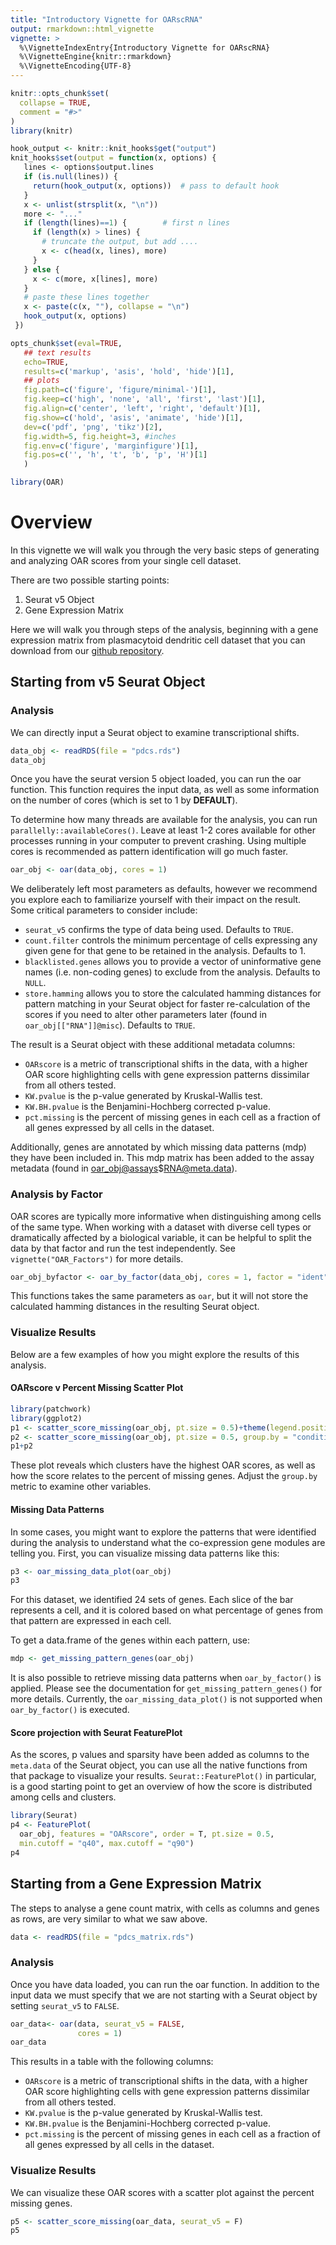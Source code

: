 ```yaml
---
title: "Introductory Vignette for OARscRNA"
output: rmarkdown::html_vignette
vignette: >
  %\VignetteIndexEntry{Introductory Vignette for OARscRNA}
  %\VignetteEngine{knitr::rmarkdown}
  %\VignetteEncoding{UTF-8}
---
```


```r
knitr::opts_chunk$set(
  collapse = TRUE,
  comment = "#>"
)
library(knitr)

hook_output <- knitr::knit_hooks$get("output")
knit_hooks$set(output = function(x, options) {
   lines <- options$output.lines
   if (is.null(lines)) {
     return(hook_output(x, options))  # pass to default hook
   }
   x <- unlist(strsplit(x, "\n"))
   more <- "..."
   if (length(lines)==1) {        # first n lines
     if (length(x) > lines) {
       # truncate the output, but add ....
       x <- c(head(x, lines), more)
     }
   } else {
     x <- c(more, x[lines], more)
   }
   # paste these lines together
   x <- paste(c(x, ""), collapse = "\n")
   hook_output(x, options)
 })

opts_chunk$set(eval=TRUE,
   ## text results
   echo=TRUE,
   results=c('markup', 'asis', 'hold', 'hide')[1],
   ## plots
   fig.path=c('figure', 'figure/minimal-')[1],
   fig.keep=c('high', 'none', 'all', 'first', 'last')[1],
   fig.align=c('center', 'left', 'right', 'default')[1],
   fig.show=c('hold', 'asis', 'animate', 'hide')[1],
   dev=c('pdf', 'png', 'tikz')[2],
   fig.width=5, fig.height=3, #inches
   fig.env=c('figure', 'marginfigure')[1],
   fig.pos=c('', 'h', 't', 'b', 'p', 'H')[1]
   )
```

```r
library(OAR)
```

# Overview

In this vignette we will walk you through the very basic steps of generating and analyzing OAR scores from your single cell dataset.

There are two possible starting points:

1.  Seurat v5 Object
2.  Gene Expression Matrix

Here we will walk you through steps of the analysis, beginning with a gene expression matrix from plasmacytoid dendritic cell dataset that you can download from our [github repository](https://github.com/Sanin-Lab/OARscRNA/tree/main/vignettes).

## Starting from v5 Seurat Object

### Analysis

We can directly input a Seurat object to examine transcriptional shifts.

```r
data_obj <- readRDS(file = "pdcs.rds")
data_obj
```

Once you have the seurat version 5 object loaded, you can run the oar function. This function requires the input data, as well as some information on the number of cores (which is set to 1 by **DEFAULT**).

To determine how many threads are available for the analysis, you can run `parallelly::availableCores()`. Leave at least 1-2 cores available for other processes running in your computer to prevent crashing. Using multiple cores is recommended as pattern identification will go much faster.

```r
oar_obj <- oar(data_obj, cores = 1)
```

We deliberately left most parameters as defaults, however we recommend you explore each to familiarize yourself with their impact on the result. Some critical parameters to consider include:

-   `seurat_v5` confirms the type of data being used. Defaults to `TRUE`.
-   `count.filter` controls the minimum percentage of cells expressing any given gene for that gene to be retained in the analysis. Defaults to 1.
-   `blacklisted.genes` allows you to provide a vector of uninformative gene names (i.e. non-coding genes) to exclude from the analysis. Defaults to `NULL`.
-   `store.hamming` allows you to store the calculated hamming distances for pattern matching in your Seurat object for faster re-calculation of the scores if you need to alter other parameters later (found in `oar_obj[["RNA"]]@misc`). Defaults to `TRUE`.

The result is a Seurat object with these additional metadata columns:

-   `OARscore` is a metric of transcriptional shifts in the data, with a higher OAR score highlighting cells with gene expression patterns dissimilar from all others tested.
-   `KW.pvalue` is the p-value generated by Kruskal-Wallis test.
-   `KW.BH.pvalue` is the Benjamini-Hochberg corrected p-value.
-   `pct.missing` is the percent of missing genes in each cell as a fraction of all genes expressed by all cells in the dataset.

Additionally, genes are annotated by which missing data patterns (mdp) they have been included in. This mdp matrix has been added to the assay metadata (found in [oar_obj\@assays](mailto:oar_obj@assays){.email}\$[RNA\@meta.data](mailto:RNA@meta.data){.email}).

### Analysis by Factor

OAR scores are typically more informative when distinguishing among cells of the same type. When working with a dataset with diverse cell types or dramatically affected by a biological variable, it can be helpful to split the data by that factor and run the test independently. See `vignette("OAR_Factors")` for more details.

```r
oar_obj_byfactor <- oar_by_factor(data_obj, cores = 1, factor = "ident")
```

This functions takes the same parameters as `oar`, but it will not store the calculated hamming distances in the resulting Seurat object.

### Visualize Results

Below are a few examples of how you might explore the results of this analysis.

#### OARscore v Percent Missing Scatter Plot

```r
library(patchwork)
library(ggplot2)
p1 <- scatter_score_missing(oar_obj, pt.size = 0.5)+theme(legend.position = "none")
p2 <- scatter_score_missing(oar_obj, pt.size = 0.5, group.by = "condition")+theme(legend.position = "none")
p1+p2
```

These plot reveals which clusters have the highest OAR scores, as well as how the score relates to the percent of missing genes. Adjust the `group.by` metric to examine other variables.

#### Missing Data Patterns

In some cases, you might want to explore the patterns that were identified during the analysis to understand what the co-expression gene modules are telling you. First, you can visualize missing data patterns like this:

```r
p3 <- oar_missing_data_plot(oar_obj)
p3
```

For this dataset, we identified 24 sets of genes. Each slice of the bar represents a cell, and it is colored based on what percentage of genes from that pattern are expressed in each cell.

To get a data.frame of the genes within each pattern, use:

```r
mdp <- get_missing_pattern_genes(oar_obj)
```

It is also possible to retrieve missing data patterns when `oar_by_factor()` is applied. Please see the documentation for `get_missing_pattern_genes()` for more details. Currently, the `oar_missing_data_plot()` is not supported when `oar_by_factor()` is executed.

#### Score projection with Seurat FeaturePlot

As the scores, p values and sparsity have been added as columns to the `meta.data` of the Seurat object, you can use all the native functions from that package to visualize your results. `Seurat::FeaturePlot()` in particular, is a good starting point to get an overview of how the score is distributed among cells and clusters.

```r
library(Seurat)
p4 <- FeaturePlot(
  oar_obj, features = "OARscore", order = T, pt.size = 0.5, 
  min.cutoff = "q40", max.cutoff = "q90")
p4
```

## Starting from a Gene Expression Matrix

The steps to analyse a gene count matrix, with cells as columns and genes as rows, are very similar to what we saw above.

```r
data <- readRDS(file = "pdcs_matrix.rds")
```

### Analysis

Once you have data loaded, you can run the oar function. In addition to the input data we must specify that we are not starting with a Seurat object by setting `seurat_v5` to `FALSE`.

```r
oar_data<- oar(data, seurat_v5 = FALSE,
               cores = 1)
oar_data
```

This results in a table with the following columns:

-   `OARscore` is a metric of transcriptional shifts in the data, with a higher OAR score highlighting cells with gene expression patterns dissimilar from all others tested.
-   `KW.pvalue` is the p-value generated by Kruskal-Wallis test.
-   `KW.BH.pvalue` is the Benjamini-Hochberg corrected p-value.
-   `pct.missing` is the percent of missing genes in each cell as a fraction of all genes expressed by all cells in the dataset.

### Visualize Results

We can visualize these OAR scores with a scatter plot against the percent missing genes.

```r
p5 <- scatter_score_missing(oar_data, seurat_v5 = F)
p5
```
